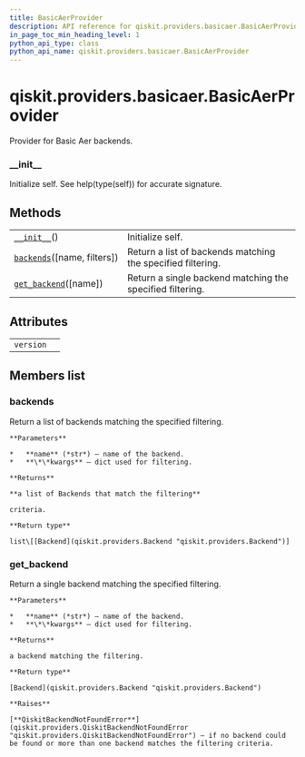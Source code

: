 ```yaml
---
title: BasicAerProvider
description: API reference for qiskit.providers.basicaer.BasicAerProvider
in_page_toc_min_heading_level: 1
python_api_type: class
python_api_name: qiskit.providers.basicaer.BasicAerProvider
---
```


# qiskit.providers.basicaer.BasicAerProvider

<Class id="qiskit.providers.basicaer.BasicAerProvider" isDedicatedPage={true} github="https://github.com/qiskit/qiskit/tree/stable/0.17/qiskit/providers/basicaer/basicaerprovider.py" signature="BasicAerProvider" modifiers="class">
  Provider for Basic Aer backends.

  ### \_\_init\_\_

  <Function id="qiskit.providers.basicaer.BasicAerProvider.__init__" signature="__init__()">
    Initialize self. See help(type(self)) for accurate signature.
  </Function>

  ## Methods

  |                                                                                                                                            |                                                             |
  | ------------------------------------------------------------------------------------------------------------------------------------------ | ----------------------------------------------------------- |
  | [`__init__`](#qiskit.providers.basicaer.BasicAerProvider.__init__ "qiskit.providers.basicaer.BasicAerProvider.__init__")()                 | Initialize self.                                            |
  | [`backends`](#qiskit.providers.basicaer.BasicAerProvider.backends "qiskit.providers.basicaer.BasicAerProvider.backends")(\[name, filters]) | Return a list of backends matching the specified filtering. |
  | [`get_backend`](#qiskit.providers.basicaer.BasicAerProvider.get_backend "qiskit.providers.basicaer.BasicAerProvider.get_backend")(\[name]) | Return a single backend matching the specified filtering.   |

  ## Attributes

  |           |   |
  | --------- | - |
  | `version` |   |

  ## Members list

  ### backends

  <Function id="qiskit.providers.basicaer.BasicAerProvider.backends" signature="backends(name=None, filters=None, **kwargs)">
    Return a list of backends matching the specified filtering.

    **Parameters**

    *   **name** (*str*) – name of the backend.
    *   **\*\*kwargs** – dict used for filtering.

    **Returns**

    **a list of Backends that match the filtering**

    criteria.

    **Return type**

    list\[[Backend](qiskit.providers.Backend "qiskit.providers.Backend")]
  </Function>

  ### get\_backend

  <Function id="qiskit.providers.basicaer.BasicAerProvider.get_backend" signature="get_backend(name=None, **kwargs)">
    Return a single backend matching the specified filtering.

    **Parameters**

    *   **name** (*str*) – name of the backend.
    *   **\*\*kwargs** – dict used for filtering.

    **Returns**

    a backend matching the filtering.

    **Return type**

    [Backend](qiskit.providers.Backend "qiskit.providers.Backend")

    **Raises**

    [**QiskitBackendNotFoundError**](qiskit.providers.QiskitBackendNotFoundError "qiskit.providers.QiskitBackendNotFoundError") – if no backend could be found or more than one backend matches the filtering criteria.
  </Function>
</Class>


